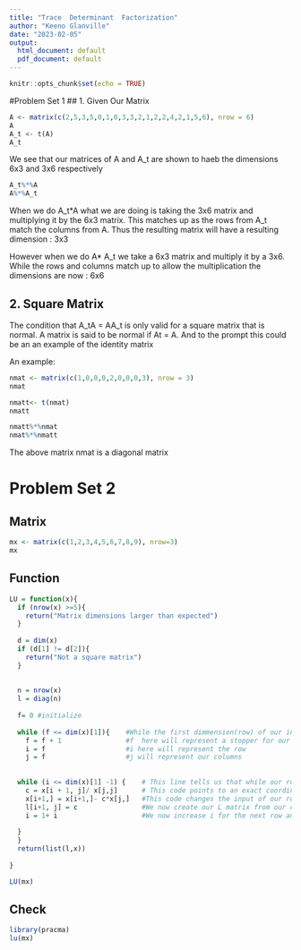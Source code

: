 ---
title: "Trace  Determinant  Factorization"
author: "Keeno Glanville"
date: "2023-02-05"
output:
  html_document: default
  pdf_document: default
---

```{r setup, include=FALSE}
knitr::opts_chunk$set(echo = TRUE)
```
#Problem Set 1
## 1. Given Our Matrix

```{r}
A <- matrix(c(2,5,3,5,0,1,0,3,3,2,1,2,2,4,2,1,5,6), nrow = 6)
A
A_t <- t(A)
A_t

```
We see that our matrices of A and A_t are shown to haeb the dimensions 6x3 and 3x6 respectively



```{r}
A_t%*%A
A%*%A_t
```
When we do A_t*A what we are doing is taking the 3x6 matrix and multiplying it 
by the 6x3 matrix. This matches up as the rows from A_t match the columns from 
A. Thus the resulting matrix will have a resulting dimension : 3x3

However when we do A* A_t we take a 6x3 matrix and multiply it by a 3x6. While 
the rows and columns match up to allow the multiplication the dimensions are
now : 6x6



## 2. Square Matrix

The condition that A_tA = AA_t is only valid for a square matrix that is normal.
A matrix is said to be normal if At = A. And to the prompt this could be an 
an example of the identity matrix

An example:
```{r}
nmat <- matrix(c(1,0,0,0,2,0,0,0,3), nrow = 3)
nmat

nmatt<- t(nmat)
nmatt

nmatt%*%nmat
nmat%*%nmatt
```
The above matrix nmat is a diagonal matrix







# Problem Set 2


## Matrix
```{r}
mx <- matrix(c(1,2,3,4,5,6,7,8,9), nrow=3)
mx
```



## Function
```{r}
LU = function(x){
  if (nrow(x) >=5){
    return("Matrix dimensions larger than expected")
  }
  
  d = dim(x)
  if (d[1] != d[2]){
    return("Not a square matrix")
  }
  
  
  n = nrow(x)
  l = diag(n)
  
  f= 0 #initialize
  
  while (f <= dim(x)[1]){    #While the first dimmension(row) of our input variable is less than or equal to our f which is initialized at 0
    f = f + 1                #f  here will represent a stopper for our function to stop looping
    i = f                    #i here will represent the row 
    j = f                    #j will represent our columns
    
    
  while (i <= dim(x)[1] -1) {    # This line tells us that while our row is less than or equal to the rows of our input's row dimension -1
    c = x[i + 1, j]/ x[j,j]      # This code points to an exact coordinate of our input(*2,1), then it divides that by the coordinates of our current selected first                                      one is *1,1
    x[i+1,] = x[i+1,]- c*x[j,]   #This code changes the input of our row +1 (*2nd row) to be the second row - our current row multiploied by our multiplier
    l[i+1, j] = c                #We now create our L matrix from our diagonal initialized. so we turn our input into upper and have our lower to return
    i = 1+ i                     #We now increase i for the next row and repeat iteration
    
  }
  }
  return(list(l,x))
    
}

LU(mx)

```





## Check
```{r}
library(pracma)
lu(mx)
```








